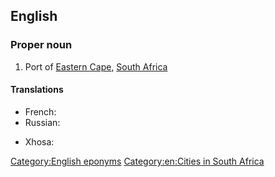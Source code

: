 ==English==

===Proper noun===
{{wikipedia}}
{{en-proper noun|head=[[port|Port]] [[Elizabeth]]}}

# Port of [[Eastern Cape]], [[South Africa]]

====Translations====
{{trans-top|port of Eastern Cape}}
* French: {{t|fr|Port Elizabeth|m}}
* Russian: {{t|ru|Порт-Эли́забет|m|tr=Port-Elízabɛt}}
{{trans-mid}}
* Xhosa: {{t|xh|iBhayi}}
{{trans-bottom}}

[[Category:English eponyms]]
[[Category:en:Cities in South Africa]]